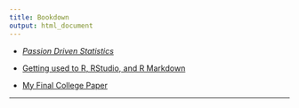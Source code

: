 ```yaml
---
title: Bookdown
output: html_document
---
```



* [_Passion Driven Statistics_](https://alanarnholt.github.io/PDS-Bookdown2/)

* [Getting used to R, RStudio, and R Markdown](https://ismayc.github.io/rbasics-book/)

* [My Final College Paper](https://ismayc.github.io/thesisdown_book/index.html)

* * *